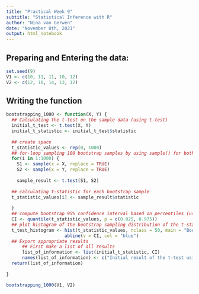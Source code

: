 ```yaml
---
title: "Practical Week 9"
subtitle: "Statistical Inference with R"
author: "Nina van Gerwen"
date: "November 8th, 2021"
output: html_notebook
---
```

## Preparing and Entering the data:

```r
set.seed(9)
V1 <- c(10, 11, 11, 10, 12)
V2 <- c(12, 10, 14, 13, 12)
```

## Writing the function

```r
bootstrapping_1000 <- function(X, Y) {
  ## Calculating the t-test on the sample data (using t.test)
  initial_t_test <- t.test(X, Y)
  initial_t_statistic <- initial_t_test$statistic
  
  ## create space
  t_statistic_values <- rep(0, 1000)
  ## for-loop sampling 100 bootstrap samples by using sample() for both groups
  for(i in 1:1000) {
    S1 <- sample(x = X, replace = TRUE)
    S2 <- sample(x = Y, replace = TRUE)
    
    sample_result <- t.test(S1, S2)
     
  ## calculating t-statistic for each bootstrap sample
  t_statistic_values[i] <- sample_result$statistic
    
  }
  ## compute bootstrap 95% confidence interval based on percentiles (use quantiles()) of the 1000 t-statistics
  CI <- quantile(t_statistic_values, p = c(0.025, 0.975))
  ## plot histogram of the bootstrap sampling distribution of the t-statistic values
  t_test_histogram <- hist(t_statistic_values, nclass = 50, main = "Bootstrap distribution of the t-test statistic with 95% Confidence Interval")
                      abline(v = CI, col = "blue")
  ## Export appropriate results
      ## First make a list of all results
      list_of_information <- list(initial_t_statistic, CI)
      names(list_of_information) <- c("Initial result of the t-test using the sample data", "95% Confidence Interval of the t-statistic")
  return(list_of_information)
  
}

bootstrapping_1000(V1, V2)
```

